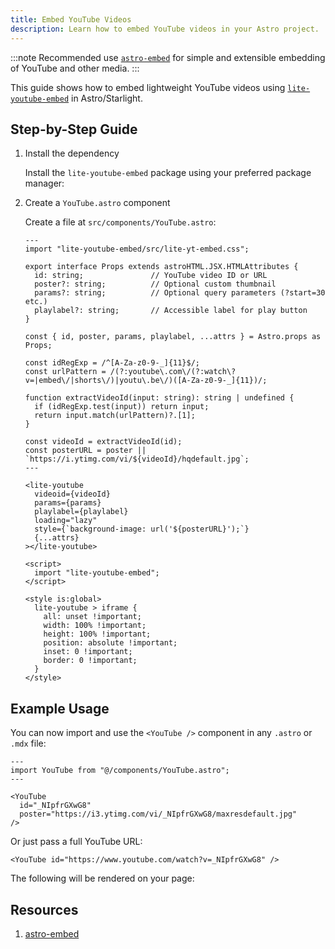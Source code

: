```yaml
---
title: Embed YouTube Videos
description: Learn how to embed YouTube videos in your Astro project.
---
```



:::note
Recommended use [`astro-embed`](https://github.com/delucis/astro-embed) for simple and extensible embedding of YouTube and other media.
:::

This guide shows how to embed lightweight YouTube videos using [`lite-youtube-embed`](https://github.com/paulirish/lite-youtube-embed) in Astro/Starlight.

## Step-by-Step Guide

<Steps>

1. Install the dependency

    Install the `lite-youtube-embed` package using your preferred package manager:

    <PackageManagerCommand command="add lite-youtube-embed" />

2. Create a `YouTube.astro` component

    Create a file at `src/components/YouTube.astro`:

    ```astro
    ---
    import "lite-youtube-embed/src/lite-yt-embed.css";

    export interface Props extends astroHTML.JSX.HTMLAttributes {
      id: string;               // YouTube video ID or URL
      poster?: string;          // Optional custom thumbnail
      params?: string;          // Optional query parameters (?start=30 etc.)
      playlabel?: string;       // Accessible label for play button
    }

    const { id, poster, params, playlabel, ...attrs } = Astro.props as Props;

    const idRegExp = /^[A-Za-z0-9-_]{11}$/;
    const urlPattern = /(?:youtube\.com\/(?:watch\?v=|embed\/|shorts\/)|youtu\.be\/)([A-Za-z0-9-_]{11})/;

    function extractVideoId(input: string): string | undefined {
      if (idRegExp.test(input)) return input;
      return input.match(urlPattern)?.[1];
    }

    const videoId = extractVideoId(id);
    const posterURL = poster || `https://i.ytimg.com/vi/${videoId}/hqdefault.jpg`;
    ---

    <lite-youtube
      videoid={videoId}
      params={params}
      playlabel={playlabel}
      loading="lazy"
      style={`background-image: url('${posterURL}');`}
      {...attrs}
    ></lite-youtube>

    <script>
      import "lite-youtube-embed";
    </script>

    <style is:global>
      lite-youtube > iframe {
        all: unset !important;
        width: 100% !important;
        height: 100% !important;
        position: absolute !important;
        inset: 0 !important;
        border: 0 !important;
      }
    </style>
    ```

</Steps>

## Example Usage

You can now import and use the `<YouTube />` component in any `.astro` or `.mdx` file:

```astro
---
import YouTube from "@/components/YouTube.astro";
---

<YouTube
  id="_NIpfrGXwG8"
  poster="https://i3.ytimg.com/vi/_NIpfrGXwG8/maxresdefault.jpg"
/>
```

Or just pass a full YouTube URL:

```astro
<YouTube id="https://www.youtube.com/watch?v=_NIpfrGXwG8" />
```

The following will be rendered on your page:

<YouTube
  id="_NIpfrGXwG8"
  poster="https://i3.ytimg.com/vi/_NIpfrGXwG8/maxresdefault.jpg"
/>

## Resources

1. [astro-embed](https://github.com/delucis/astro-embed)
